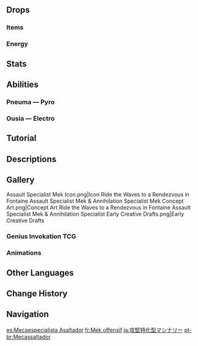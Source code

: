 {{Enemy Infobox
|title    = 
|dmgtype  = Physical
|dmgtype2 = Electro
|dmgtype3 = Pyro
|image    = Enemy Assault Specialist Mek.png
|type     = Common Enemies
|family   = Automatons
|group    = Clockwork Meka
|weakpoint = no
}}
{{Enemy Intro}}

==Drops==
===Items===
{{Drops Table|type=Clockwork Meka (Large)}}

===Energy===
{{Energy Drops
|hp1   = 75
|p1    = 1
|hp2   = 50
|p2    = 1
|hp3   = 25
|p3    = 1
|hp4   = 0
|o4    = 1
}}

==Stats==
{{Enemy Stats
|hp_ratio     = 4.8
|hp_type      = 2
|atk_ratio    = 5
|atk_type     = 2
}}

==Abilities==
{{Enemy Attacks
|name_1      = Arkhe-Powered
|desc_1      = Assault Specialist Meks are powered by either {{Pneuma}} or {{Ousia}} and will use different attacks depending on their [[Arkhe]] alignment. Hitting it with the opposite Arkhe twice will cause it to lose Arkhe and become unable to use elemental attacks for a period of time.
|file_1_2    = Assault Specialist Mek Arkhe-Powered 2

|name_2      = Up-Close Pummelling
|file_2      = Assault Specialist Mek Smack
|desc_2      = This attack is used when Arkhe is unavailable. Performs a downward smack with its baton, dealing '''30% ATK''' as {{Color|Physical DMG}}.

|name_3      = Double Strike
|file_3      = Assault Specialist Mek Double Smack
|desc_3      = This attack is used when Arkhe is unavailable. Attacks with its baton and shield, dealing '''50% ATK''', '''50% ATK''' as {{Color|Physical DMG}}.

|name_4      = Offensive Shieldstrike
|file_4      = Assault Specialist Mek Shield Bash
|desc_4      = This attack is used when Arkhe is unavailable. Dashes forward and attacks with its shield, dealing '''60% ATK''' as {{Color|Physical DMG}}.
}}

===Pneuma — Pyro===
{{Enemy Attacks
|name_1      = Multi-Smash
|file_1      = Assault Specialist Mek Melee Combo
|desc_1      = Swings its baton 3 times, dealing '''60% ATK''', '''70% ATK''', '''90% ATK''' as {{Color|Pyro DMG}}.

|name_2      = Sprinting Strike
|file_2      = Assault Specialist Mek Dash
|desc_2      = If the player is far away, dashes towards the player, dealing '''100% ATK''' as {{Color|Pyro DMG}}. This may be followed by another dash, or a single melee strike that deals '''90% ATK''' as {{Color|Pyro DMG}}.
}}

===Ousia — Electro===
{{Enemy Attacks
|name_1      = Slam
|file_1      = Assault Specialist Mek Slam
|desc_1      = Performs a jumping slam its shield, dealing '''90% ATK''' as {{Color|Electro DMG}}.

|name_2      = Shield Riposte
|file_2      = Assault Specialist Mek 2-Hit Combo
|desc_2      = Performs a sweep and a slam with its shield, dealing '''60% ATK''', '''90% ATK''' as {{Color|Electro DMG}}.

|name_3      = Shield Sweep
|file_3      = Assault Specialist Mek 3-Hit Combo
|desc_3      = Performs 3 sweeps with its shield, dealing '''50% ATK''', '''50% ATK''', '''60% ATK''' as {{Color|Electro DMG}}.
}}

==Tutorial==
{{Tutorial|Assault Specialist Mek}}

==Descriptions==
{{Description|Alongside the [[Recon Log Mek]], this was one of the first new-type clockwork meka to be made (though of course, after hundreds of years, no one refers to them as "new-type" anymore – this was simply to differentiate them from traditional clockwork mechanisms that were powered by potential energy.)<br>It was named to commemorate a friend of its [[Alain Guillotin|inventor]], and was originally designed to help people. However, its ability to attack people – thereby avoiding the need to put friendly personnel at risk – subsequently came to be seen as its real strength.|[[Archive]]}}

==Gallery==
<gallery>
Assault Specialist Mek Icon.png|Icon
Ride the Waves to a Rendezvous in Fontaine Assault Specialist Mek & Annihilation Specialist Mek Concept Art.png|Concept Art
Ride the Waves to a Rendezvous in Fontaine Assault Specialist Mek & Annihilation Specialist Early Creative Drafts.png|Early Creative Drafts
</gallery>

===Genius Invokation TCG===
{{Genius Invokation TCG Cards by Featured Gallery}}

===Animations===
{{Preview
|file1    = Assault Specialist Mek Idle Looking Around
|caption1 = Looking Around
}}

==Other Languages==
{{Other Languages
|en      = Assault Specialist Mek
|zhs     = 攻坚特化型机关
|zhs_rm  = Gōngjiān Tèhuà-xíng Jīguān
|zht     = 攻堅特化型機關
|zht_rm  = Gōngjiān Tèhuà-xíng Jīguān
|zh_tl   = Assault Specialist Model {{Lex|Mek|zh}}
|ja      = 攻堅特化型マシナリー
|ja_rm   = Kouken Tokka-gata Mashinarii
|ja_tl   = Assault Specialist Model {{Lex|Mek|ja}}
|ko      = 돌격 특화 타입 장치
|ko_tl   = Charge Specialized Type Device
|es      = Mecaespecialista Asaltador
|es_tl   = Assault Specialist Mek
|fr      = Mek offensif
|fr_tl   = Offensive Mek
|ru      = Спецмек: Штурм
|ru_tl   = Specialist Mek: Assault
|th      = จักรกลจู่โจม
|th_rm   = 
|th_tl   = 
|vi      = Robot Đặc Công Chuyên Dụng
|vi_tl   = 
|de      = Mecha &ndash; Typ: Angriffsspezialist
|de_tl   = Mecha &ndash; Type: Assault Specialist
|id      = Assault Specialist Mek
|pt      = Mecassaltador
|pt_tl   = 
|tr      = Hücum Uzmanı Meka
|tr_tl   = Assault Specialist Mecha
|it      = Meka assaltatore specializzato
|it_tl   = Specialized Stormtrooper Mek
}}

==Change History==
{{Change History|4.0}}

==Navigation==
{{Enemy Navbox|Common}}

[[es:Mecaespecialista Asaltador]]
[[fr:Mek offensif]]
[[ja:攻堅特化型マシナリー]]
[[pt-br:Mecassaltador]]